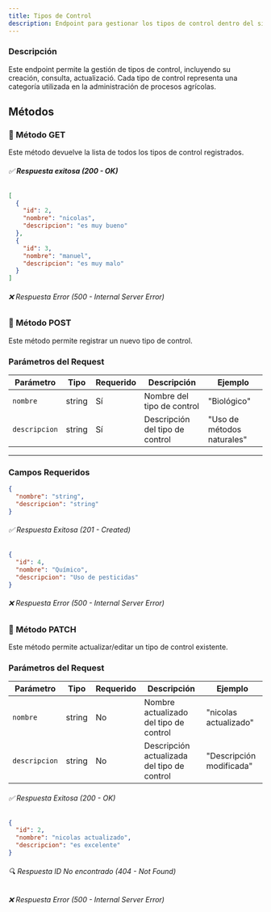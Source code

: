 ```yaml
---
title: Tipos de Control
description: Endpoint para gestionar los tipos de control dentro del sistema AgroSoft.
---
```



### Descripción

Este endpoint permite la gestión de tipos de control, incluyendo su creación, consulta, actualizació. 
Cada tipo de control representa una categoría utilizada en la administración de procesos agrícolas.

## Métodos

### 🔹 Método GET

<ApiBaseBanner
  method="GET"
  path="/tiposControl/"
  baseUrl="http://127.0.0.1:8000"
/>
Este método devuelve la lista de todos los tipos de control registrados.  
###### ✅ **Respuesta exitosa (200 - OK)**
```json
[
  {
    "id": 2,
    "nombre": "nicolas",
    "descripcion": "es muy bueno"
  },
  {
    "id": 3,
    "nombre": "manuel",
    "descripcion": "es muy malo"
  }
]
```
###### ❌ Respuesta Error (500 - Internal Server Error)

### 🔹 Método POST

<ApiBaseBanner
  method="POST"
  path="/tiposControl/"
  baseUrl="http://127.0.0.1:8000"
/>
Este método permite registrar un nuevo tipo de control.

### **Parámetros del Request**

| Parámetro       | Tipo     | Requerido | Descripción                      | Ejemplo                  |
|----------------|----------|-----------|----------------------------------|------------------|
| `nombre`      | string   | Sí        | Nombre del tipo de control      | "Biológico"     |
| `descripcion` | string   | Sí        | Descripción del tipo de control | "Uso de métodos naturales" |

---

### **Campos Requeridos**
```json
{
  "nombre": "string",
  "descripcion": "string"
}
```

###### ✅ Respuesta Exitosa (201 - Created)
```json
{
  "id": 4,
  "nombre": "Químico",
  "descripcion": "Uso de pesticidas"
}
```
###### ❌ Respuesta Error (500 - Internal Server Error)

### 🔹 Método PATCH

<ApiBaseBanner
  method="PATCH"
  path="/tiposControl/{id}/"
  baseUrl="http://127.0.0.1:8000"
/>

Este método permite actualizar/editar un tipo de control existente.

### **Parámetros del Request**
| Parámetro       | Tipo     | Requerido | Descripción                      | Ejemplo                  |
|----------------|----------|-----------|----------------------------------|------------------|
| `nombre`      | string   | No        | Nombre actualizado del tipo de control | "nicolas actualizado"   |
| `descripcion` | string   | No        | Descripción actualizada del tipo de control | "Descripción modificada" |

###### ✅ Respuesta Exitosa (200 - OK)
```json
{
  "id": 2,
  "nombre": "nicolas actualizado",
  "descripcion": "es excelente"
}
```
###### 🔍 Respuesta ID No encontrado (404 - Not Found)
###### ❌ Respuesta Error (500 - Internal Server Error)



